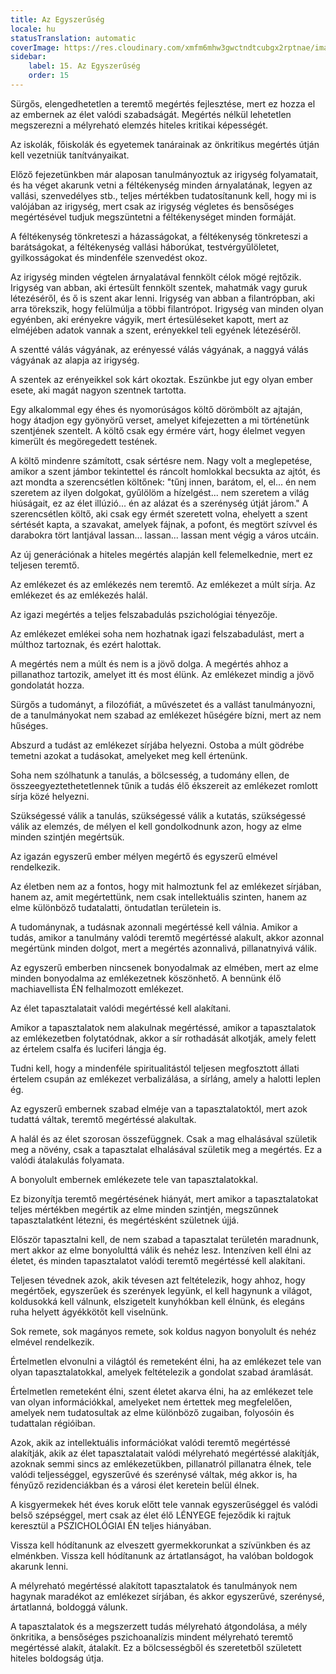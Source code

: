 ```yaml
---
title: Az Egyszerűség
locale: hu
statusTranslation: automatic
coverImage: https://res.cloudinary.com/xmfm6mhw3gwctndtcubgx2rptnae/image/upload/v1740337243/small_cover_educacion_fundamental_a051170f1c.webp
sidebar:
    label: 15. Az Egyszerűség
    order: 15
---
```

Sürgős, elengedhetetlen a teremtő megértés fejlesztése, mert ez hozza el az embernek az élet valódi szabadságát. Megértés nélkül lehetetlen megszerezni a mélyreható elemzés hiteles kritikai képességét.

Az iskolák, főiskolák és egyetemek tanárainak az önkritikus megértés útján kell vezetniük tanítványaikat.

Előző fejezetünkben már alaposan tanulmányoztuk az irigység folyamatait, és ha véget akarunk vetni a féltékenység minden árnyalatának, legyen az vallási, szenvedélyes stb., teljes mértékben tudatosítanunk kell, hogy mi is valójában az irigység, mert csak az irigység végletes és bensőséges megértésével tudjuk megszüntetni a féltékenységet minden formáját.

A féltékenység tönkreteszi a házasságokat, a féltékenység tönkreteszi a barátságokat, a féltékenység vallási háborúkat, testvérgyűlöletet, gyilkosságokat és mindenféle szenvedést okoz.

Az irigység minden végtelen árnyalatával fennkölt célok mögé rejtőzik. Irigység van abban, aki értesült fennkölt szentek, mahatmák vagy guruk létezéséről, és ő is szent akar lenni. Irigység van abban a filantrópban, aki arra törekszik, hogy felülmúlja a többi filantrópot. Irigység van minden olyan egyénben, aki erényekre vágyik, mert értesüléseket kapott, mert az elméjében adatok vannak a szent, erényekkel teli egyének létezéséről.

A szentté válás vágyának, az erényessé válás vágyának, a naggyá válás vágyának az alapja az irigység.

A szentek az erényeikkel sok kárt okoztak. Eszünkbe jut egy olyan ember esete, aki magát nagyon szentnek tartotta.

Egy alkalommal egy éhes és nyomorúságos költő dörömbölt az ajtaján, hogy átadjon egy gyönyörű verset, amelyet kifejezetten a mi történetünk szentjének szentelt. A költő csak egy érmére várt, hogy élelmet vegyen kimerült és megöregedett testének.

A költő mindenre számított, csak sértésre nem. Nagy volt a meglepetése, amikor a szent jámbor tekintettel és ráncolt homlokkal becsukta az ajtót, és azt mondta a szerencsétlen költőnek: "tűnj innen, barátom, el, el... én nem szeretem az ilyen dolgokat, gyűlölöm a hízelgést... nem szeretem a világ hiúságait, ez az élet illúzió... én az alázat és a szerénység útját járom." A szerencsétlen költő, aki csak egy érmét szeretett volna, ehelyett a szent sértését kapta, a szavakat, amelyek fájnak, a pofont, és megtört szívvel és darabokra tört lantjával lassan... lassan... lassan ment végig a város utcáin.

Az új generációnak a hiteles megértés alapján kell felemelkednie, mert ez teljesen teremtő.

Az emlékezet és az emlékezés nem teremtő. Az emlékezet a múlt sírja. Az emlékezet és az emlékezés halál.

Az igazi megértés a teljes felszabadulás pszichológiai tényezője.

Az emlékezet emlékei soha nem hozhatnak igazi felszabadulást, mert a múlthoz tartoznak, és ezért halottak.

A megértés nem a múlt és nem is a jövő dolga. A megértés ahhoz a pillanathoz tartozik, amelyet itt és most élünk. Az emlékezet mindig a jövő gondolatát hozza.

Sürgős a tudományt, a filozófiát, a művészetet és a vallást tanulmányozni, de a tanulmányokat nem szabad az emlékezet hűségére bízni, mert az nem hűséges.

Abszurd a tudást az emlékezet sírjába helyezni. Ostoba a múlt gödrébe temetni azokat a tudásokat, amelyeket meg kell értenünk.

Soha nem szólhatunk a tanulás, a bölcsesség, a tudomány ellen, de összeegyeztethetetlennek tűnik a tudás élő ékszereit az emlékezet romlott sírja közé helyezni.

Szükségessé válik a tanulás, szükségessé válik a kutatás, szükségessé válik az elemzés, de mélyen el kell gondolkodnunk azon, hogy az elme minden szintjén megértsük.

Az igazán egyszerű ember mélyen megértő és egyszerű elmével rendelkezik.

Az életben nem az a fontos, hogy mit halmoztunk fel az emlékezet sírjában, hanem az, amit megértettünk, nem csak intellektuális szinten, hanem az elme különböző tudatalatti, öntudatlan területein is.

A tudománynak, a tudásnak azonnali megértéssé kell válnia. Amikor a tudás, amikor a tanulmány valódi teremtő megértéssé alakult, akkor azonnal megértünk minden dolgot, mert a megértés azonnalivá, pillanatnyivá válik.

Az egyszerű emberben nincsenek bonyodalmak az elmében, mert az elme minden bonyodalma az emlékezetnek köszönhető. A bennünk élő machiavellista ÉN felhalmozott emlékezet.

Az élet tapasztalatait valódi megértéssé kell alakítani.

Amikor a tapasztalatok nem alakulnak megértéssé, amikor a tapasztalatok az emlékezetben folytatódnak, akkor a sír rothadását alkotják, amely felett az értelem csalfa és luciferi lángja ég.

Tudni kell, hogy a mindenféle spiritualitástól teljesen megfosztott állati értelem csupán az emlékezet verbalizálása, a sírláng, amely a halotti leplen ég.

Az egyszerű embernek szabad elméje van a tapasztalatoktól, mert azok tudattá váltak, teremtő megértéssé alakultak.

A halál és az élet szorosan összefüggnek. Csak a mag elhalásával születik meg a növény, csak a tapasztalat elhalásával születik meg a megértés. Ez a valódi átalakulás folyamata.

A bonyolult embernek emlékezete tele van tapasztalatokkal.

Ez bizonyítja teremtő megértésének hiányát, mert amikor a tapasztalatokat teljes mértékben megértik az elme minden szintjén, megszűnnek tapasztalatként létezni, és megértésként születnek újjá.

Először tapasztalni kell, de nem szabad a tapasztalat területén maradnunk, mert akkor az elme bonyolulttá válik és nehéz lesz. Intenzíven kell élni az életet, és minden tapasztalatot valódi teremtő megértéssé kell alakítani.

Teljesen tévednek azok, akik tévesen azt feltételezik, hogy ahhoz, hogy megértőek, egyszerűek és szerények legyünk, el kell hagynunk a világot, koldusokká kell válnunk, elszigetelt kunyhókban kell élnünk, és elegáns ruha helyett ágyékkötőt kell viselnünk.

Sok remete, sok magányos remete, sok koldus nagyon bonyolult és nehéz elmével rendelkezik.

Értelmetlen elvonulni a világtól és remeteként élni, ha az emlékezet tele van olyan tapasztalatokkal, amelyek feltételezik a gondolat szabad áramlását.

Értelmetlen remeteként élni, szent életet akarva élni, ha az emlékezet tele van olyan információkkal, amelyeket nem értettek meg megfelelően, amelyek nem tudatosultak az elme különböző zugaiban, folyosóin és tudattalan régióiban.

Azok, akik az intellektuális információkat valódi teremtő megértéssé alakítják, akik az élet tapasztalatait valódi mélyreható megértéssé alakítják, azoknak semmi sincs az emlékezetükben, pillanatról pillanatra élnek, tele valódi teljességgel, egyszerűvé és szerénysé váltak, még akkor is, ha fényűző rezidenciákban és a városi élet keretein belül élnek.

A kisgyermekek hét éves koruk előtt tele vannak egyszerűséggel és valódi belső szépséggel, mert csak az élet élő LÉNYEGE fejeződik ki rajtuk keresztül a PSZICHOLÓGIAI ÉN teljes hiányában.

Vissza kell hódítanunk az elveszett gyermekkorunkat a szívünkben és az elménkben. Vissza kell hódítanunk az ártatlanságot, ha valóban boldogok akarunk lenni.

A mélyreható megértéssé alakított tapasztalatok és tanulmányok nem hagynak maradékot az emlékezet sírjában, és akkor egyszerűvé, szerénysé, ártatlanná, boldoggá válunk.

A tapasztalatok és a megszerzett tudás mélyreható átgondolása, a mély önkritika, a bensőséges pszichoanalízis mindent mélyreható teremtő megértéssé alakít, átalakít. Ez a bölcsességből és szeretetből született hiteles boldogság útja.

